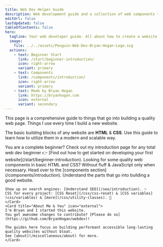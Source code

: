 ```yaml
---
title: Web Dev Helper Guide
description: Web development guide and a collection of web components to use for any web development project.
editUrl: false
lastUpdated: false
tableOfContents: false
hero:
  tagline: Your web developer guide. All about how to create a website with HTML & CSS, JS only if needed.
  image:
    file: ../../assets/Penguin-Web-Dev-Bryan-Hogan-Logo.svg
  actions:
    - text: Beginner Start
      link: /start/beginner-introduction/
      icon: right-arrow
      variant: primary
    - text: Components
      link: /components/introduction/
      icon: right-arrow
      variant: primary
    - text: Made by Bryan Hogan
      link: https://bryanhogan.com
      icon: external
      variant: secondary
---
```





<Card title="Hi there! 👋">
This page is a comprehensive guide to things that go into building a quality web page. Things I use every time I build a new website.

The basic building blocks of any website are **HTML** & **CSS**. Use this guide to learn how to utilize them in a modern and scalable way.
</Card>

<CardGrid>
	<Card title="Web Dev Beginner Help" icon="rocket">
    You are a complete beginner?  
    Check out my introduction page for any total web dev beginner 👉 [Find out how to get started on developing your first website](/start/beginner-introduction).
	</Card>
  <Card title="Web Components" icon="puzzle">
    Looking for some quality web components in basic HTML and CSS? Without fluff & JavaScript only when necessary. Head over to the [components section](/components/introduction).
	</Card>
	<Card title="Understand Web Development" icon="star">
    Understand the parts that go into building a good website.

    Show up on search engines: [Understand SEO](/seo/introduction). ✨  
    CSS for every project: [CSS Reset](/css/css-reset) & [CSS variables](css/variables) & [more](/css/utility-classes). 🎨
	</Card>
	<Card title="About Me & You" icon="external">
    I'm Bryan and I started this website.  
    You got awesome changes to contribute? [Please do so](https://github.com/BryanHogan/webdev)!

    The guides here focus on building performant accessible long-lasting quality websites without bloat.  
    See [about](/miscellaneous/about) for more.
	</Card>
</CardGrid>